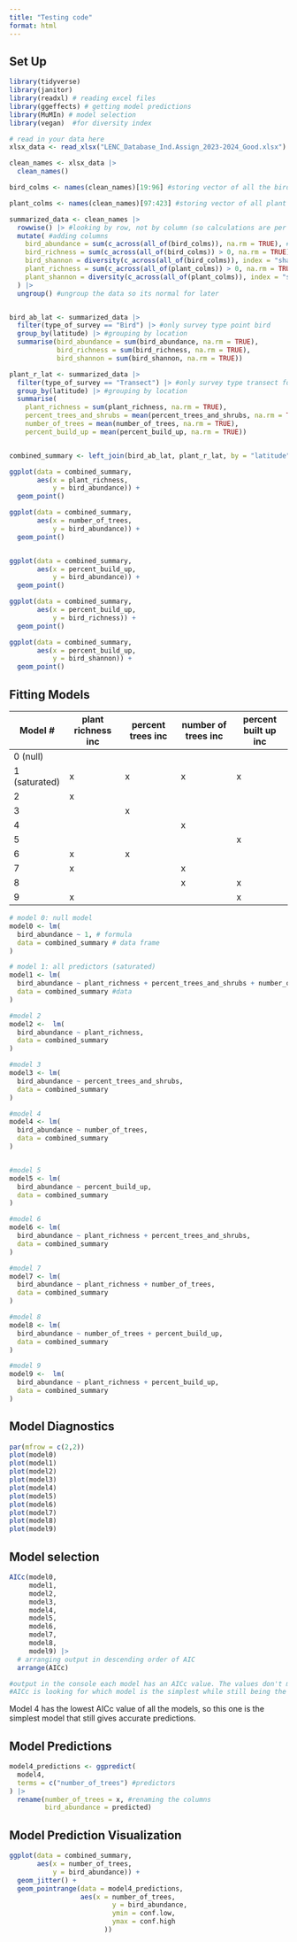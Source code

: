```yaml
---
title: "Testing code"
format: html
---
```


## Set Up

```r
library(tidyverse)
library(janitor)
library(readxl) # reading excel files
library(ggeffects) # getting model predictions
library(MuMIn) # model selection
library(vegan)  #for diversity index

# read in your data here
xlsx_data <- read_xlsx("LENC_Database_Ind.Assign_2023-2024_Good.xlsx")

```

```r
clean_names <- xlsx_data |> 
  clean_names() 

bird_colms <- names(clean_names)[19:96] #storing vector of all the bird columns to allow for summarizing later

plant_colms <- names(clean_names)[97:423] #storing vector of all plant columns for summarizing

summarized_data <- clean_names |>  
  rowwise() |> #looking by row, not by column (so calculations are per row)
  mutate( #adding columns
    bird_abundance = sum(c_across(all_of(bird_colms)), na.rm = TRUE), #calculate bird abundance
    bird_richness = sum(c_across(all_of(bird_colms)) > 0, na.rm = TRUE), #calculate bird richness
    bird_shannon = diversity(c_across(all_of(bird_colms)), index = "shannon"), #calculate bird shannon diversity index
    plant_richness = sum(c_across(all_of(plant_colms)) > 0, na.rm = TRUE), #calculate plant richness
    plant_shannon = diversity(c_across(all_of(plant_colms)), index = "shannon") #calculate plant shannon diversity
  ) |> 
  ungroup() #ungroup the data so its normal for later



```

```r

bird_ab_lat <- summarized_data |> 
  filter(type_of_survey == "Bird") |> #only survey type point bird
  group_by(latitude) |> #grouping by location
  summarise(bird_abundance = sum(bird_abundance, na.rm = TRUE),
            bird_richness = sum(bird_richness, na.rm = TRUE),
            bird_shannon = sum(bird_shannon, na.rm = TRUE))

plant_r_lat <- summarized_data |> 
  filter(type_of_survey == "Transect") |> #only survey type transect for plants
  group_by(latitude) |> #grouping by location
  summarise(
    plant_richness = sum(plant_richness, na.rm = TRUE),
    percent_trees_and_shrubs = mean(percent_trees_and_shrubs, na.rm = TRUE),
    number_of_trees = mean(number_of_trees, na.rm = TRUE),
    percent_build_up = mean(percent_build_up, na.rm = TRUE))


combined_summary <- left_join(bird_ab_lat, plant_r_lat, by = "latitude") #join each survey type summaries by location

ggplot(data = combined_summary,
       aes(x = plant_richness,
           y = bird_abundance)) +
  geom_point()

ggplot(data = combined_summary,
       aes(x = number_of_trees,
           y = bird_abundance)) + 
  geom_point()


ggplot(data = combined_summary,
       aes(x = percent_build_up,
           y = bird_abundance)) + 
  geom_point()

ggplot(data = combined_summary,
       aes(x = percent_build_up,
           y = bird_richness)) + 
  geom_point()

ggplot(data = combined_summary,
       aes(x = percent_build_up,
           y = bird_shannon)) + 
  geom_point()

```

## Fitting Models

| Model \# | plant richness inc | percent trees inc | number of trees inc | percent built up inc |
|----|----|----|----|----|
| 0 (null) |  |  |  |  |
| 1 (saturated) | x | x | x | x |
| 2 | x |  |  |  |
| 3 |  | x |  |  |
| 4 |  |  | x |  |
| 5 |  |  |  | x |
| 6 | x | x |  |  |
| 7 | x |  | x |  |
| 8 |  |  | x | x |
| 9 | x |  |  | x |

```r

# model 0: null model
model0 <- lm(
  bird_abundance ~ 1, # formula
  data = combined_summary # data frame
)

# model 1: all predictors (saturated)
model1 <- lm(
  bird_abundance ~ plant_richness + percent_trees_and_shrubs + number_of_trees + percent_build_up, #formula (this is the saturated model)
  data = combined_summary #data
)

#model 2
model2 <-  lm(
  bird_abundance ~ plant_richness,
  data = combined_summary
)

#model 3
model3 <- lm(
  bird_abundance ~ percent_trees_and_shrubs,
  data = combined_summary
)

#model 4
model4 <- lm(
  bird_abundance ~ number_of_trees,
  data = combined_summary
)


#model 5
model5 <- lm(
  bird_abundance ~ percent_build_up,
  data = combined_summary
)

#model 6
model6 <- lm(
  bird_abundance ~ plant_richness + percent_trees_and_shrubs,
  data = combined_summary
)

#model 7
model7 <- lm(
  bird_abundance ~ plant_richness + number_of_trees,
  data = combined_summary
)

#model 8
model8 <- lm(
  bird_abundance ~ number_of_trees + percent_build_up,
  data = combined_summary
)

#model 9
model9 <-  lm(
  bird_abundance ~ plant_richness + percent_build_up,
  data = combined_summary
)


```


## Model Diagnostics

```r

par(mfrow = c(2,2))
plot(model0)
plot(model1)
plot(model2)
plot(model3)
plot(model4)
plot(model5)
plot(model6)
plot(model7)
plot(model8)
plot(model9)


```

## Model selection

```r
AICc(model0,
     model1,
     model2,
     model3,
     model4, 
     model5,
     model6,
     model7,
     model8,
     model9) |> 
  # arranging output in descending order of AIC
  arrange(AICc)

#output in the console each model has an AICc value. The values don't mean anything on their own, they are only to compare! We are looking for the smallest one. arranging to list the models from smallest to biggest, and we see that model4 has the smallest AICc value. Again, the magnitude of AICc means literally nothing.
#AICc is looking for which model is the simplest while still being the best predictor (the more predictor variables you have, the more complexity, the harder is it to use and interpret the model)

```


Model 4 has the lowest AICc value of all the models, so this one is the simplest model that still gives accurate predictions.

## Model Predictions

```r

model4_predictions <- ggpredict(
  model4,
  terms = c("number_of_trees") #predictors
) |> 
  rename(number_of_trees = x, #renaming the columns
         bird_abundance = predicted)


```

## Model Prediction Visualization

```r

ggplot(data = combined_summary,
       aes(x = number_of_trees,
           y = bird_abundance)) +
  geom_jitter() +
  geom_pointrange(data = model4_predictions,
                  aes(x = number_of_trees,
                          y = bird_abundance,
                          ymin = conf.low,
                          ymax = conf.high
                        ))


```





